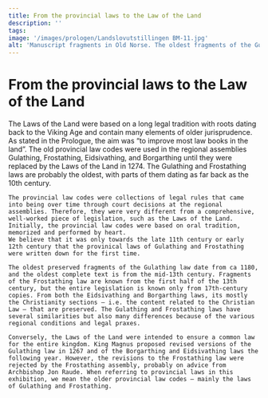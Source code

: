 ```yaml
---
title: From the provincial laws to the Law of the Land
description: ''
tags:
image: '/images/prologen/Landslovutstillingen BM-11.jpg'
alt: 'Manuscript fragments in Old Norse. The oldest fragments of the Gulathing law.'
---
```



# From the provincial laws to the Law of the Land

<Container stil="initial side">
    The Laws of the Land were based on a long legal tradition with roots dating back to the Viking Age and contain many elements of older jurisprudence. As stated in the Prologue, the aim was “to improve most law books in the land”. The old provincial law codes were used in the regional assemblies Gulathing, Frostathing, Eidsivathing, and Borgarthing until they were replaced by the Laws of the Land in 1274. The Gulathing and Frostathing laws are probably the oldest, with parts of them dating as far back as the 10th century. 
    
    The provincial law codes were collections of legal rules that came into being over time through court decisions at the regional assemblies. Therefore, they were very different from a comprehensive, well-worked piece of legislation, such as the Laws of the Land. Initially, the provincial law codes were based on oral tradition, memorized and performed by heart. 
    We believe that it was only towards the late 11th century or early 12th century that the provinical laws of Gulathing and Frostathing were written down for the first time. 
    
    The oldest preserved fragments of the Gulathing law date from ca 1180, and the oldest complete text is from the mid-13th century. Fragments of the Frostathing law are known from the first half of the 13th century, but the entire legislation is known only from 17th-century copies. From both the Eidsivathing and Borgarthing laws, its mostly the Christianity sections – i.e. the content related to the Christian Law – that are preserved. The Gulathing and Frostathing laws have several similarities but also many differences because of the various regional conditions and legal praxes. 
    
    Conversely, the Laws of the Land were intended to ensure a common law for the entire kingdom. King Magnus proposed revised versions of the Gulathing law in 1267 and of the Borgarthing and Eidsivathing laws the following year. However, the revisions to the Frostathing law were rejected by the Frostathing assembly, probably on advice from Archbishop Jon Raude. When referring to provincial laws in this exhibition, we mean the older provincial law codes – mainly the laws of Gulathing and Frostathing.

</Container>